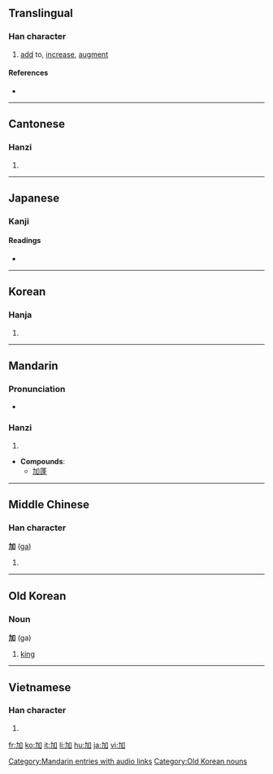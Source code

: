 ==Translingual==

===Han character===
{{Han char|rn=19|rad=力|as=03|sn=5|four=4600<sub>0</sub>|canj=大尸口 (KSR)}}

# [[add]] to, [[increase]], [[augment]]

====References====
* {{Han ref|kx=0146.130|dkj=02297|dj=0329.020|hdz=10366.010|uh=52A0|ud=21152|bh=A55B|bd=42331}}

----

==Cantonese==

===Hanzi===
{{yue-hanzi|jyut=|y=ga1}}

# {{defn|Cantonese|sort=力03}}

----

==Japanese==

===Kanji===
{{ja-kanji|grade=4|rs=力03}}

====Readings====
* {{ja-readings|on=[[か]] (ka)|kun=[[くわえる]] (kuwaeru), [[くわわる]] (kuwawaru), [[くわえて]] (kuwaete)}}

----

==Korean==

===Hanja===
{{ko-hanja|hangeul=[[가]]|rv=ga|mr=ka}}

# {{defn|Korean|sort=力03}}

----

==Mandarin==

===Pronunciation===
*{{audio|zh-jiā.ogg|audio}}

===Hanzi===
{{cmn-hanzi|pin=[[jiā]] ([[jia1]])|wg=chia<sup>1</sup>}}

# {{defn|Mandarin|sort=力03}}
* '''Compounds''':
** [[加蓬]]

[[Category:Mandarin entries with audio links]]

----

==Middle Chinese==

===Han character===
'''加''' ([[ga]])

# {{defn|Middle Chinese|sort=力03}}

----

==Old Korean==

===Noun===
'''加''' (ga)

# {{Goguryeo}} {{Buyeo}} [[king]]

[[Category:Old Korean nouns]]

----

==Vietnamese==

===Han character===
{{vi-hantu|[[gia]], [[chơ]]|rs=力03}}

# {{defn|Vietnamese|sort=力03}}

[[fr:加]]
[[ko:加]]
[[it:加]]
[[li:加]]
[[hu:加]]
[[ja:加]]
[[vi:加]]